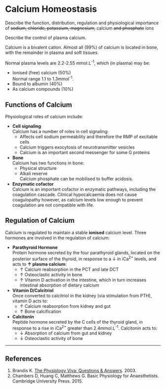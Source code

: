 # Calcium Homeostasis

:::CICM
Describe the function, distribution, regulation and physiological importance of ~~sodium, chloride, potassium, magnesium,~~ calcium ~~and phosphate~~ ions 
:::

:::ANZCA
Describe the control of plasma calcium.
:::

Calcium is a bivalent cation. Almost all (99%) of calcium is located in bone, with the remainder in plasma and soft tissues.

Normal plasma levels are 2.2-2.55 mmol.L^-1^, which (in plasma) may be:

* Ionised (free) calcium (50%)\
Normal range 1.1 to 1.3mmol^-1^.
* Bound to albumin (40%)
* As calcium compounds (10%)

## Functions of Calcium

Physiological roles of calcium include:

* **Cell signaling**\
Calcium has a number of roles in cell signaling:
  * Affects cell sodium permeability and therefore the RMP of excitable cells
  * Calcium triggers exocytosis of neurotransmitter vesicles
  * Calcium is an important second messenger for some G proteins
* **Bone**\
Calcium has two functions in bone:
  * Physical structure
  * Alkali reserve\
  Calcium phosphate can be mobilised to buffer acidosis.
* **Enzymatic cofactor**\
Calcium is an important cofactor in enzymatic pathways, including the coagulation cascade. Clinical hypocalcaemia does not cause coagulopathy however, as calcium levels low enough to prevent coagulation are not compatible with life.


## Regulation of Calcium

Calcium is regulated to maintain a stable **ionised** calcium level. Three hormones are involved in the regulation of calcium:

* **Parathyroid Hormone**\
Protein hormone secreted by the four parathyroid glands, located on the posterior surface of the thyroid, in response to a ↓ in iCa^2+^ levels, and acts to **↑ plasma calcium**:
  * ↑ Calcium reabsorption in the PCT and late DCT
  * ↑ Osteoclastic activity in bone
  * ↑ Vitamin D activation in the intestine, which in turn increases intestinal absorption of dietary calcium
* **Vitamin D/Calcitriol**\
Once converted to calcitriol in the kidney (via stimulation from PTH), vitamin D acts to:
  * ↑ Calcium reabsorption from kidney and gut
  * ↑ Bone calcification
* **Calcitonin**\
Peptide hormone secreted by the C cells of the thyroid gland, in response to a rise in iCa^2+^ greater than 2.4mmol.L^-1^. Calcitonin acts to:
  * ↓ Absorption of calcium from gut and kidney
  * ↓ Osteoclastic activity of bone

---

## References

1. Brandis K. [The Physiology Viva: Questions & Answers](http://www.anaesthesiamcq.com/vivabook.php). 2003.
2. Chambers D, Huang C, Matthews G. Basic Physiology for Anaesthetists. Cambridge University Press. 2015.